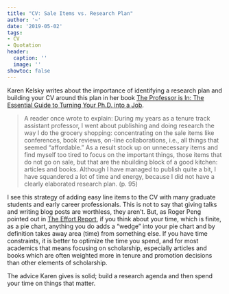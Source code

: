 ```yaml
---
title: "CV: Sale Items vs. Research Plan"
author: '~'
date: '2019-05-02'
tags:
- CV
- Quotation
header:
  caption: ''
  image: ''
showtoc: false  
---
```


Karen Kelsky writes about the importance of identifying a research plan and building your CV around this plan in her book [The Professor is In: The Essential Guide to Turning Your Ph.D. into a Job](https://www.amazon.com/Professor-Essential-Guide-Turning-Ph-D/dp/0553419420).

> A reader once wrote to explain: During my years as a tenure track assistant professor, I went about publishing and doing research the way I do the grocery shopping: concentrating on the sale items like conferences, book reviews, on-line collaborations, i.e., all things that seemed "affordable." As a result stock up on unnecessary items and find myself too tired to focus on the important things, those items that do not go on sale, but that are the nbuilding block of a good kitchen: articles and books. Although I have managed to publish quite a bit, I have squandered a lot of time and energy, because I did not have a clearly elaborated research plan. (p. 95)

I see this strategy of adding easy line items to the CV with many graduate students and early career professionals. This is not to say that giving talks and writing blog posts are worthless, they aren't. But, as Roger Peng pointed out in [The Effort Report](https://effortreport.libsyn.com/), if you think about your time, which is finite, as a pie chart, anything you do adds a "wedge" into your pie chart and by definition takes away area (time) from something else. If you have time constraints, it is better to optimize the time you spend, and for most academics that means focusing on scholarship, especially articles and books which are often weighted more in tenure and promotion decisions than other elements of scholarship. 

The advice Karen gives is solid; build a research agenda and then spend your time on things that matter. 



<br /><br />

